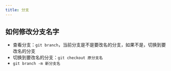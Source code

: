 ```yaml
---
title: 分支
---
```


## 如何修改分支名字

- 查看分支：`git branch`，当前分支是不是要改名的分支，如果不是，切换到要改名的分支
- 切换到要改名的分支：`git checkout 原分支名`
- `git branch -m 新分支名`
